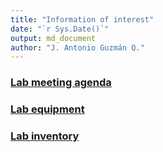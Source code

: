 ---
title: "Information of interest"
date: "`r Sys.Date()`"
output: md_document
author: "J. Antonio Guzmán Q."
---

### [Lab meeting agenda](https://docs.google.com/spreadsheets/d/1WuqFlCpN2IROdJILOClJfxq4bRdT6joItHC74YO3Ljc/edit?usp=sharing)

### [Lab equipment]() 

### [Lab inventory]()
